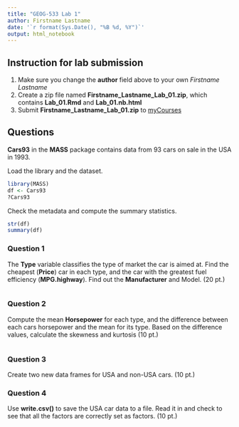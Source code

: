 ```yaml
---
title: "GEOG-533 Lab 1"
author: Firstname Lastname
date: '`r format(Sys.Date(), "%B %d, %Y")`'
output: html_notebook
---
```


## Instruction for lab submission

1. Make sure you change the **author** field above to your own *Firstname Lastname*
2. Create a zip file named **Firstname_Lastname_Lab_01.zip**, which contains **Lab_01.Rmd** and **Lab_01.nb.html**
3. Submit **Firstname_Lastname_Lab_01.zip** to [myCourses](https://mycourses.binghamton.edu) 

## Questions

**Cars93** in the **MASS** package contains data from 93 cars on sale in the USA in 1993.

Load the library and the dataset.
```r
library(MASS)
df <- Cars93
?Cars93
```

Check the metadata and compute the summary statistics.
```r
str(df)
summary(df)
```


### Question 1

The **Type** variable classifies the type of market the car is aimed at. Find the cheapest (**Price**) car in each type, and the car with the greatest fuel efficiency (**MPG.highway**). Find out the **Manufacturer** and Model. (20 pt.)

```r

```


### Question 2

Compute the mean **Horsepower** for each type, and the difference between each cars horsepower and the mean for its type. Based on the difference values, calculate the skewness and kurtosis (10 pt.)

```r

```


### Question 3

Create two new data frames for USA and non-USA cars. (10 pt.)

### Question 4

Use **write.csv()** to save the USA car data to a file. Read it in and check to see that all the factors are correctly set as factors. (10 pt.)

```r

```
